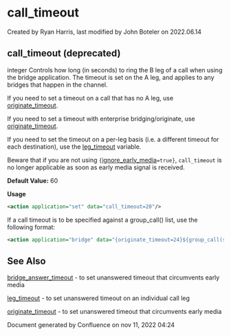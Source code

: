 
# call_timeout 

 Created by  Ryan Harris, last modified by  John Boteler on 2022.06.14

## call_timeout (deprecated)

integer Controls how long (in seconds) to ring the B leg of a call when using the bridge application. The timeout is set on the A leg, and applies to any bridges that happen in the channel.

If you need to set a timeout on a call that has no A leg, use [originate\_timeout](../FreeSWITCH-Explained/Dialplan/Variables-Master-List_16352570.mdx#originate_timeout).

If you need to set a timeout with enterprise bridging/originate, use [originate\_timeout](../FreeSWITCH-Explained/Dialplan/Variables-Master-List_16352570.mdx#originate_timeout).

If you need to set the timeout on a per-leg basis (i.e. a different timeout for each destination), use the [leg\_timeout](../FreeSWITCH-Explained/Dialplan/Variables-Master-List_16352570.mdx#leg_timeout) variable.

Beware that if you are not using `{`[ignore\_early\_media](../FreeSWITCH-Explained/Dialplan/Variables-Master-List_16352570.mdx#ignore_early_media)`=true}`, `call_timeout` is no longer applicable as soon as early media signal is received.

  
**Default Value:** 60

**Usage**

```xml
<action application="set" data="call_timeout=20"/>
```

If a call timeout is to be specified against a group\_call() list, use the following format:

```xml
<action application="bridge" data="{originate_timeout=24}${group_call(sales@$${domain})}"/>
```

## See Also

[bridge\_answer\_timeout](../FreeSWITCH-Explained/Dialplan/Variables-Master-List_16352570.mdx#bridge_answer_timeout) \- to set unanswered timeout that circumvents early media  

[leg\_timeout](../FreeSWITCH-Explained/Dialplan/Variables-Master-List_16352570.mdx#leg_timeout) \- to set unanswered timeout on an individual call leg

[originate\_timeout](../FreeSWITCH-Explained/Dialplan/Variables-Master-List_16352570.mdx#originate_timeout) \- to set unanswered timeout that circumvents early media
  
  
Document generated by Confluence on nov 11, 2022 04:24
